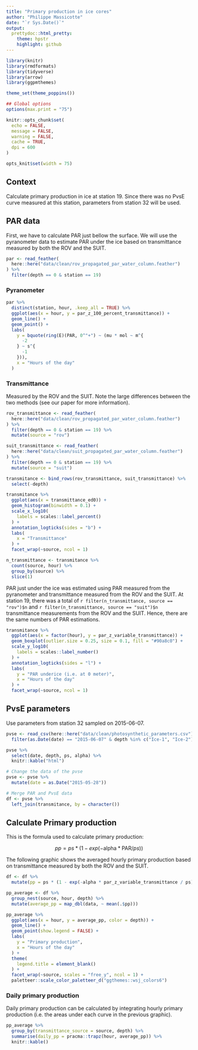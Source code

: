 ```yaml
---
title: "Primary production in ice cores"
author: "Philippe Massicotte"
date: "`r Sys.Date()`"
output:
  prettydoc::html_pretty:
    theme: hpstr
    highlight: github
---
```



```r
library(knitr)
library(rmdformats)
library(tidyverse)
library(arrow)
library(ggpmthemes)

theme_set(theme_poppins())

## Global options
options(max.print = "75")

knitr::opts_chunk$set(
  echo = FALSE,
  message = FALSE,
  warning = FALSE,
  cache = TRUE,
  dpi = 600
)

opts_knit$set(width = 75)
```

## Context

Calculate primary production in ice at station 19. Since there was no PvsE curve measured at this station, parameters from station 32 will be used.

## PAR data

First, we have to calculate PAR just bellow the surface. We will use the pyranometer data to estimate PAR under the ice based on transmittance measured by both the ROV and the SUIT.

```r

par <- read_feather(
  here::here("data/clean/rov_propagated_par_water_column.feather")
) %>%
  filter(depth == 0 & station == 19)
```

### Pyranometer

```r
par %>%
  distinct(station, hour, .keep_all = TRUE) %>%
  ggplot(aes(x = hour, y = par_z_100_percent_transmittance)) +
  geom_line() +
  geom_point() +
  labs(
    y = bquote(ring(E)(PAR, 0^"+") ~ (mu * mol ~ m^{
      -2
    } ~ s^{
      -1
    })),
    x = "Hours of the day"
  )
```

### Transmittance

Measured by the ROV and the SUIT. Note the large differences between the two methods (see our paper for more information).

```r
rov_transmittance <- read_feather(
  here::here("data/clean/rov_propagated_par_water_column.feather")
) %>%
  filter(depth == 0 & station == 19) %>%
  mutate(source = "rov")

suit_transmittance <- read_feather(
  here::here("data/clean/suit_propagated_par_water_column.feather")
) %>%
  filter(depth == 0 & station == 19) %>%
  mutate(source = "suit")

transmitance <- bind_rows(rov_transmittance, suit_transmittance) %>% 
  select(-depth)
```

```r
transmitance %>%
  ggplot(aes(x = transmittance_ed0)) +
  geom_histogram(binwidth = 0.1) +
  scale_x_log10(
    labels = scales::label_percent()
  ) +
  annotation_logticks(sides = "b") +
  labs(
    x = "Transmittance"
  ) +
  facet_wrap(~source, ncol = 1)
```

```r
n_transmittance <- transmitance %>%
  count(source, hour) %>%
  group_by(source) %>%
  slice(1)
```

PAR just under the ice was estimated using PAR measured from the pyranometer and transmittance measured from the ROV and the SUIT. At station 19, there was a total of `r filter(n_transmittance, source == "rov")$n` and `r filter(n_transmittance, source == "suit")$n` transmittance measurements from the ROV and the SUIT. Hence, there are the same numbers of PAR estimations.

```r
transmitance %>%
  ggplot(aes(x = factor(hour), y = par_z_variable_transmittance)) +
  geom_boxplot(outlier.size = 0.25, size = 0.1, fill = "#90a8c0") +
  scale_y_log10(
    labels = scales::label_number()
  ) +
  annotation_logticks(sides = "l") +
  labs(
    y = "PAR underice (i.e. at 0 meter)",
    x = "Hours of the day"
  ) +
  facet_wrap(~source, ncol = 1)
```

## PvsE parameters

Use parameters from station 32 sampled on 2015-06-07.

```r
pvse <- read_csv(here::here("data/clean/photosynthetic_parameters.csv")) %>%
  filter(as.Date(date) == "2015-06-07" & depth %in% c("Ice-1", "Ice-2"))

pvse %>%
  select(date, depth, ps, alpha) %>%
  knitr::kable("html")

# Change the data of the pvse
pvse <- pvse %>%
  mutate(date = as.Date("2015-05-28"))

# Merge PAR and PvsE data
df <- pvse %>%
  left_join(transmitance, by = character())
```

## Calculate Primary production

This is the formula used to calculate primary production:

$$
pp = ps * (1 - exp(-\text{alpha} * \text{PAR} / ps))
$$

The following graphic shows the averaged hourly primary production based on transmittance measured by both the ROV and the SUIT.

```r
df <- df %>%
  mutate(pp = ps * (1 - exp(-alpha * par_z_variable_transmittance / ps)))

pp_average <- df %>%
  group_nest(source, hour, depth) %>%
  mutate(average_pp = map_dbl(data, ~ mean(.$pp)))

pp_average %>% 
  ggplot(aes(x = hour, y = average_pp, color = depth)) +
  geom_line() +
  geom_point(show.legend = FALSE) +
  labs(
    y = "Primary production",
    x = "Hours of the day"
  ) +
  theme(
    legend.title = element_blank()
  ) +
  facet_wrap(~source, scales = "free_y", ncol = 1) +
  paletteer::scale_color_paletteer_d("ggthemes::wsj_colors6")
```

### Daily primary production

Daily primary production can be calculated by integrating hourly primary production (i.e. the areas under each curve in the previous graphic).

```r
pp_average %>% 
  group_by(transmittance_source = source, depth) %>% 
  summarise(daily_pp = pracma::trapz(hour, average_pp)) %>% 
  knitr::kable()
```

